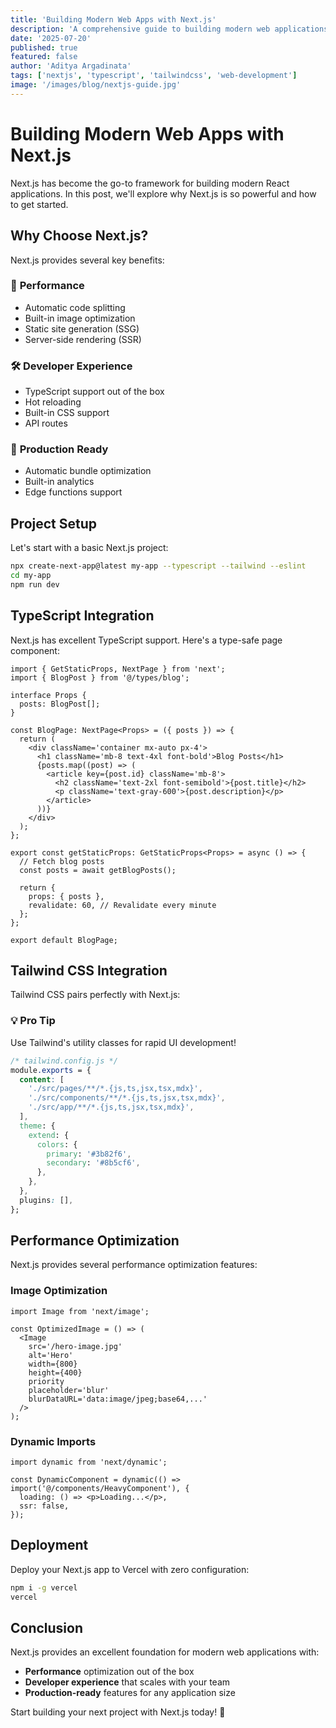 ```yaml
---
title: 'Building Modern Web Apps with Next.js'
description: 'A comprehensive guide to building modern web applications using Next.js, TypeScript, and Tailwind CSS'
date: '2025-07-20'
published: true
featured: false
author: 'Aditya Argadinata'
tags: ['nextjs', 'typescript', 'tailwindcss', 'web-development']
image: '/images/blog/nextjs-guide.jpg'
---
```


# Building Modern Web Apps with Next.js

Next.js has become the go-to framework for building modern React applications. In this post, we'll explore why Next.js is so powerful and how to get started.

## Why Choose Next.js?

Next.js provides several key benefits:

### 🚀 **Performance**

- Automatic code splitting
- Built-in image optimization
- Static site generation (SSG)
- Server-side rendering (SSR)

### 🛠️ **Developer Experience**

- TypeScript support out of the box
- Hot reloading
- Built-in CSS support
- API routes

### 📱 **Production Ready**

- Automatic bundle optimization
- Built-in analytics
- Edge functions support

## Project Setup

Let's start with a basic Next.js project:

```bash
npx create-next-app@latest my-app --typescript --tailwind --eslint
cd my-app
npm run dev
```

## TypeScript Integration

Next.js has excellent TypeScript support. Here's a type-safe page component:

```tsx
import { GetStaticProps, NextPage } from 'next';
import { BlogPost } from '@/types/blog';

interface Props {
  posts: BlogPost[];
}

const BlogPage: NextPage<Props> = ({ posts }) => {
  return (
    <div className='container mx-auto px-4'>
      <h1 className='mb-8 text-4xl font-bold'>Blog Posts</h1>
      {posts.map((post) => (
        <article key={post.id} className='mb-8'>
          <h2 className='text-2xl font-semibold'>{post.title}</h2>
          <p className='text-gray-600'>{post.description}</p>
        </article>
      ))}
    </div>
  );
};

export const getStaticProps: GetStaticProps<Props> = async () => {
  // Fetch blog posts
  const posts = await getBlogPosts();

  return {
    props: { posts },
    revalidate: 60, // Revalidate every minute
  };
};

export default BlogPage;
```

## Tailwind CSS Integration

Tailwind CSS pairs perfectly with Next.js:

<div className='my-6 rounded-lg bg-gradient-to-r from-blue-500 to-purple-600 p-6 text-white'>
  <h3 className='mb-2 text-xl font-bold'>💡 Pro Tip</h3>
  <p>Use Tailwind's utility classes for rapid UI development!</p>
</div>

```css
/* tailwind.config.js */
module.exports = {
  content: [
    './src/pages/**/*.{js,ts,jsx,tsx,mdx}',
    './src/components/**/*.{js,ts,jsx,tsx,mdx}',
    './src/app/**/*.{js,ts,jsx,tsx,mdx}',
  ],
  theme: {
    extend: {
      colors: {
        primary: '#3b82f6',
        secondary: '#8b5cf6',
      },
    },
  },
  plugins: [],
};
```

## Performance Optimization

Next.js provides several performance optimization features:

### Image Optimization

```tsx
import Image from 'next/image';

const OptimizedImage = () => (
  <Image
    src='/hero-image.jpg'
    alt='Hero'
    width={800}
    height={400}
    priority
    placeholder='blur'
    blurDataURL='data:image/jpeg;base64,...'
  />
);
```

### Dynamic Imports

```tsx
import dynamic from 'next/dynamic';

const DynamicComponent = dynamic(() => import('@/components/HeavyComponent'), {
  loading: () => <p>Loading...</p>,
  ssr: false,
});
```

## Deployment

Deploy your Next.js app to Vercel with zero configuration:

```bash
npm i -g vercel
vercel
```

## Conclusion

Next.js provides an excellent foundation for modern web applications with:

- **Performance** optimization out of the box
- **Developer experience** that scales with your team
- **Production-ready** features for any application size

Start building your next project with Next.js today! 🚀
